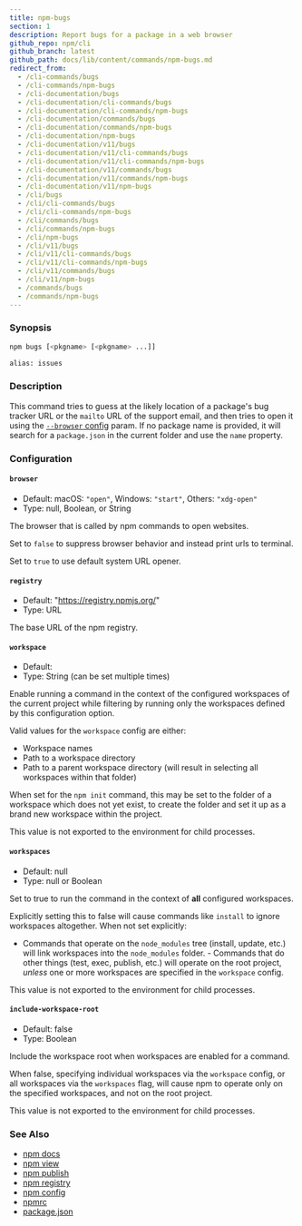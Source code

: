 ```yaml
---
title: npm-bugs
section: 1
description: Report bugs for a package in a web browser
github_repo: npm/cli
github_branch: latest
github_path: docs/lib/content/commands/npm-bugs.md
redirect_from:
  - /cli-commands/bugs
  - /cli-commands/npm-bugs
  - /cli-documentation/bugs
  - /cli-documentation/cli-commands/bugs
  - /cli-documentation/cli-commands/npm-bugs
  - /cli-documentation/commands/bugs
  - /cli-documentation/commands/npm-bugs
  - /cli-documentation/npm-bugs
  - /cli-documentation/v11/bugs
  - /cli-documentation/v11/cli-commands/bugs
  - /cli-documentation/v11/cli-commands/npm-bugs
  - /cli-documentation/v11/commands/bugs
  - /cli-documentation/v11/commands/npm-bugs
  - /cli-documentation/v11/npm-bugs
  - /cli/bugs
  - /cli/cli-commands/bugs
  - /cli/cli-commands/npm-bugs
  - /cli/commands/bugs
  - /cli/commands/npm-bugs
  - /cli/npm-bugs
  - /cli/v11/bugs
  - /cli/v11/cli-commands/bugs
  - /cli/v11/cli-commands/npm-bugs
  - /cli/v11/commands/bugs
  - /cli/v11/npm-bugs
  - /commands/bugs
  - /commands/npm-bugs
---
```


### Synopsis

```bash
npm bugs [<pkgname> [<pkgname> ...]]

alias: issues
```

### Description

This command tries to guess at the likely location of a package's bug tracker URL or the `mailto` URL of the support email, and then tries to open it using the [`--browser` config](/cli/v11/using-npm/config#browser) param. If no package name is provided, it will search for a `package.json` in the current folder and use the `name` property.

### Configuration

#### `browser`

- Default: macOS: `"open"`, Windows: `"start"`, Others: `"xdg-open"`
- Type: null, Boolean, or String

The browser that is called by npm commands to open websites.

Set to `false` to suppress browser behavior and instead print urls to terminal.

Set to `true` to use default system URL opener.

#### `registry`

- Default: "https://registry.npmjs.org/"
- Type: URL

The base URL of the npm registry.

#### `workspace`

- Default:
- Type: String (can be set multiple times)

Enable running a command in the context of the configured workspaces of the current project while filtering by running only the workspaces defined by this configuration option.

Valid values for the `workspace` config are either:

- Workspace names
- Path to a workspace directory
- Path to a parent workspace directory (will result in selecting all workspaces within that folder)

When set for the `npm init` command, this may be set to the folder of a workspace which does not yet exist, to create the folder and set it up as a brand new workspace within the project.

This value is not exported to the environment for child processes.

#### `workspaces`

- Default: null
- Type: null or Boolean

Set to true to run the command in the context of **all** configured workspaces.

Explicitly setting this to false will cause commands like `install` to ignore workspaces altogether. When not set explicitly:

- Commands that operate on the `node_modules` tree (install, update, etc.) will link workspaces into the `node_modules` folder. - Commands that do other things (test, exec, publish, etc.) will operate on the root project, _unless_ one or more workspaces are specified in the `workspace` config.

This value is not exported to the environment for child processes.

#### `include-workspace-root`

- Default: false
- Type: Boolean

Include the workspace root when workspaces are enabled for a command.

When false, specifying individual workspaces via the `workspace` config, or all workspaces via the `workspaces` flag, will cause npm to operate only on the specified workspaces, and not on the root project.

This value is not exported to the environment for child processes.

### See Also

- [npm docs](/cli/v11/commands/npm-docs)
- [npm view](/cli/v11/commands/npm-view)
- [npm publish](/cli/v11/commands/npm-publish)
- [npm registry](/cli/v11/using-npm/registry)
- [npm config](/cli/v11/commands/npm-config)
- [npmrc](/cli/v11/configuring-npm/npmrc)
- [package.json](/cli/v11/configuring-npm/package-json)
